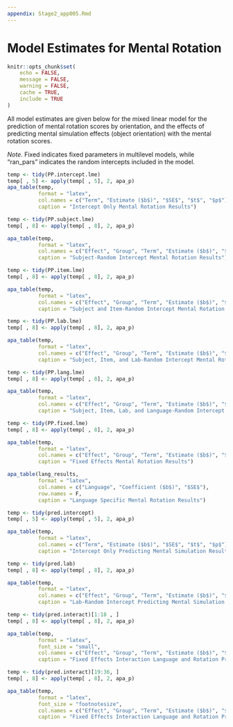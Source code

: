 ```yaml
---
appendix: Stage2_app005.Rmd
---
```


# Model Estimates for Mental Rotation 

```r
knitr::opts_chunk$set(
	echo = FALSE,
	message = FALSE,
	warning = FALSE,
	cache = TRUE,
	include = TRUE
)
```

All model estimates are given below for the mixed linear model for the prediction of mental rotation scores by orientation, and the effects of predicting mental simulation effects (object orientation) with the mental rotation scores. 

*Note*. Fixed indicates fixed parameters in multilevel models, while "ran_pars" indicates the random intercepts included in the model. 

\newpage

```r
temp <- tidy(PP.intercept.lme)
temp[ , 5] <- apply(temp[ , 5], 2, apa_p)
apa_table(temp, 
          format = "latex", 
          col.names = c("Term", "Estimate ($b$)", "$SE$", "$t$", "$p$"), 
          caption = "Intercept Only Mental Rotation Results") 
```

```r
temp <- tidy(PP.subject.lme)
temp[ , 8] <- apply(temp[ , 8], 2, apa_p)

apa_table(temp, 
          format = "latex", 
          col.names = c("Effect", "Group", "Term", "Estimate ($b$)", "$SE$",  "$t$", "$df$", "$p$"), 
          caption = "Subject-Random Intercept Mental Rotation Results") 
```

```r
temp <- tidy(PP.item.lme)
temp[ , 8] <- apply(temp[ , 8], 2, apa_p)

apa_table(temp,
          format = "latex", 
          col.names = c("Effect", "Group", "Term", "Estimate ($b$)", "$SE$",  "$t$", "$df$", "$p$"), 
          caption = "Subject and Item-Random Intercept Mental Rotation Results") 
```

```r
temp <- tidy(PP.lab.lme)
temp[ , 8] <- apply(temp[ , 8], 2, apa_p)

apa_table(temp,
          format = "latex", 
          col.names = c("Effect", "Group", "Term", "Estimate ($b$)", "$SE$",  "$t$", "$df$", "$p$"), 
          caption = "Subject, Item, and Lab-Random Intercept Mental Rotation Results") 
```

```r
temp <- tidy(PP.lang.lme)
temp[ , 8] <- apply(temp[ , 8], 2, apa_p)

apa_table(temp, 
          format = "latex", 
          col.names = c("Effect", "Group", "Term", "Estimate ($b$)", "$SE$",  "$t$", "$df$", "$p$"), 
          caption = "Subject, Item, Lab, and Language-Random Intercept Mental Rotation Results") 
```

```r
temp <- tidy(PP.fixed.lme)
temp[ , 8] <- apply(temp[ , 8], 2, apa_p)

apa_table(temp, 
          format = "latex", 
          col.names = c("Effect", "Group", "Term", "Estimate ($b$)", "$SE$",  "$t$", "$df$", "$p$"), 
          caption = "Fixed Effects Mental Rotation Results") 
```

```r
apa_table(lang_results, 
          format = "latex",
          col.names = c("Language", "Coefficient ($b$)", "$SE$"),
          row.names = F, 
          caption = "Language Specific Mental Rotation Results")
```

```r
temp <- tidy(pred.intercept)
temp[ , 5] <- apply(temp[ , 5], 2, apa_p)

apa_table(temp, 
          format = "latex", 
          col.names = c("Term", "Estimate ($b$)", "$SE$", "$t$", "$p$"), 
          caption = "Intercept Only Predicting Mental Simulation Results") 
```

```r
temp <- tidy(pred.lab)
temp[ , 8] <- apply(temp[ , 8], 2, apa_p)

apa_table(temp, 
          format = "latex", 
          col.names = c("Effect", "Group", "Term", "Estimate ($b$)", "$SE$",  "$t$", "$df$", "$p$"), 
          caption = "Lab-Random Intercept Predicting Mental Simulation Results") 
```

```r
temp <- tidy(pred.interact)[1:18 , ]
temp[ , 8] <- apply(temp[ , 8], 2, apa_p)

apa_table(temp, 
          format = "latex", 
          font_size = "small",
          col.names = c("Effect", "Group", "Term", "Estimate ($b$)", "$SE$",  "$t$", "$df$", "$p$"), 
          caption = "Fixed Effects Interaction Language and Rotation Predicting Mental Simulation Results Part 1") 
```

```r
temp <- tidy(pred.interact)[19:36, ]
temp[ , 8] <- apply(temp[ , 8], 2, apa_p)

apa_table(temp, 
          format = "latex", 
          font_size = "footnotesize",
          col.names = c("Effect", "Group", "Term", "Estimate ($b$)", "$SE$",  "$t$", "$df$", "$p$"), 
          caption = "Fixed Effects Interaction Language and Rotation Predicting Mental Simulation Results Part 2") 
```
